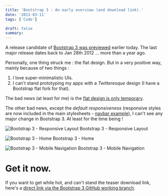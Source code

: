 ```yaml
---
title: 'Bootstrap 3 : An early overview (and download link).'
date: '2013-03-11'
tags: ['Code']

draft: false
summary:
---
```


A release candidate of [Bootstrap 3 was previewed](http://rc.getbootstrap.com) earlier today. The last major release dates back to Jan 28th 2012 ... more than a year ago.

Personally, one thing struck me : the flat design. But in a very positive way, mainly because of two things :

1. I love super-minimalistic UIs.
2. I can't stand prototyping my apps with a *Twitteresque* design (I have a Bootstrap flat fork for that).

The bad news (at least for me) is the [flat design is only temporary](https://github.com/twitter/bootstrap/pull/6342#issuecomment-12332378).

The other bad news, except the *default responsiveness* (responsive styles are now included in the main stylesheets - [navbar example](https://github.com/twitter/bootstrap/blob/3.0.0-wip/less/navbar.less)), I can't see any major change in Bootstrap 3. At least for the time being !

![Bootstrap 3 - Responsive Layout](/static/images/bootstrap-3-responsive-layout.jpg) Bootstrap 3 - Responsive Layout

![Bootstrap 3 - Home](/static/images/bootstrap-3-home.jpg) Bootstrap 3 - Home

![Bootstrap 3 - Mobile Navigation](/static/images/bootstrap-3-mobile-nav.jpg) Bootstrap 3 - Mobile Navigation

# Get it now.

If you want to get while hot, and can't stand the teaser download link, here's a [direct link via the Bootstrap 3 GitHub working branch](https://github.com/twitter/bootstrap/archive/3.0.0-wip.zip).
